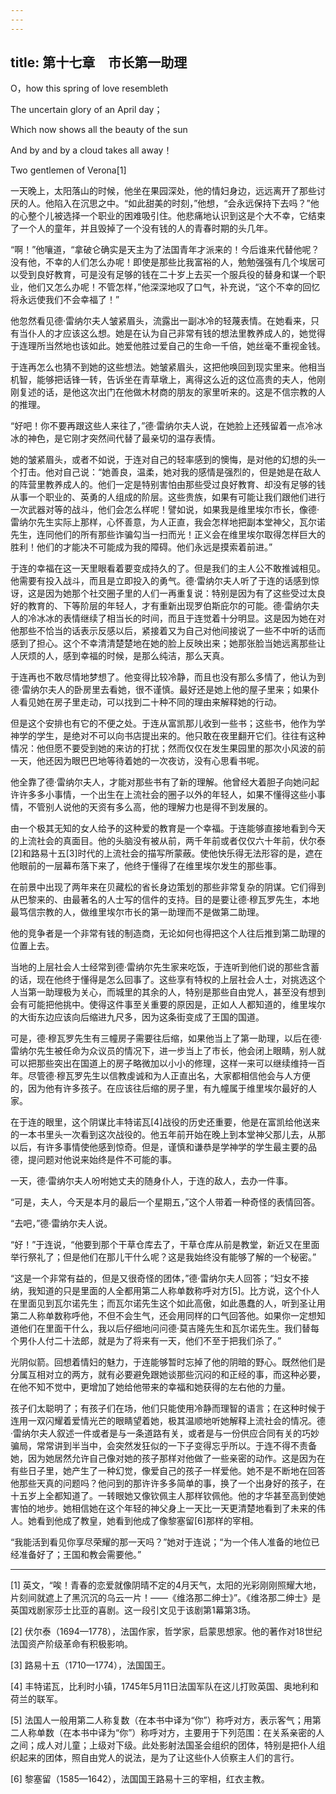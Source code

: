 ```yaml
---
---
---
```

title: 第十七章　市长第一助理
---

O，how this spring of love resembleth

The uncertain glory of an April day；

Which now shows all the beauty of the sun

And by and by a cloud takes all away！

Two gentlemen of Verona[1]





一天晚上，太阳落山的时候，他坐在果园深处，他的情妇身边，远远离开了那些讨厌的人。他陷入在沉思之中。“如此甜美的时刻，”他想，“会永远保持下去吗？”他的心整个儿被选择一个职业的困难吸引住。他悲痛地认识到这是个大不幸，它结束了一个人的童年，并且毁掉了一个没有钱的人的青春时期的头几年。

“啊！”他嚷道，“拿破仑确实是天主为了法国青年才派来的！今后谁来代替他呢？没有他，不幸的人们怎么办呢！即使是那些比我富裕的人，勉勉强强有几个埃居可以受到良好教育，可是没有足够的钱在二十岁上去买一个服兵役的替身和谋一个职业，他们又怎么办呢！不管怎样，”他深深地叹了口气，补充说，“这个不幸的回忆将永远使我们不会幸福了！”

他忽然看见德·雷纳尔夫人皱紧眉头，流露出一副冰冷的轻蔑表情。在她看来，只有当仆人的才应该这么想。她是在认为自己非常有钱的想法里教养成人的，她觉得于连理所当然地也该如此。她爱他胜过爱自己的生命一千倍，她丝毫不重视金钱。

于连再怎么也猜不到她的这些想法。她皱紧眉头，这把他唤回到现实里来。他相当机智，能够把话锋一转，告诉坐在青草墩上，离得这么近的这位高贵的夫人，他刚刚复述的话，是他这次出门在他做木材商的朋友的家里听来的。这是不信宗教的人的推理。

“好吧！你不要再跟这些人来往了，”德·雷纳尔夫人说，在她脸上还残留着一点冷冰冰的神色，是它刚才突然间代替了最亲切的温存表情。

她的皱紧眉头，或者不如说，于连对自己的轻率感到的懊悔，是对他的幻想的头一个打击。他对自己说：“她善良，温柔，她对我的感情是强烈的，但是她是在敌人的阵营里教养成人的。他们一定是特别害怕由那些受过良好教育、却没有足够的钱从事一个职业的、英勇的人组成的阶层。这些贵族，如果有可能让我们跟他们进行一次武器对等的战斗，他们会怎么样呢！譬如说，如果我是维里埃尔市长，像德·雷纳尔先生实际上那样，心怀善意，为人正直，我会怎样地把副本堂神父，瓦尔诺先生，连同他们的所有那些诈骗勾当一扫而光！正义会在维里埃尔取得怎样巨大的胜利！他们的才能决不可能成为我的障碍。他们永远是摸索着前进。”

于连的幸福在这一天里眼看着要变成持久的了。但是我们的主人公不敢推诚相见。他需要有投入战斗，而且是立即投入的勇气。德·雷纳尔夫人听了于连的话感到惊讶，这是因为她那个社交圈子里的人们一再重复说：特别是因为有了这些受过太良好的教育的、下等阶层的年轻人，才有重新出现罗伯斯庇尔的可能。德·雷纳尔夫人的冷冰冰的表情继续了相当长的时间，而且于连觉着十分明显。这是因为她在对他那些不恰当的话表示反感以后，紧接着又为自己对他间接说了一些不中听的话而感到了担心。这个不幸清清楚楚地在她的脸上反映出来；她那张脸当她远离那些让人厌烦的人，感到幸福的时候，是那么纯洁，那么天真。

于连再也不敢尽情地梦想了。他变得比较冷静，而且也没有那么多情了，他认为到德·雷纳尔夫人的卧房里去看她，很不谨慎。最好还是她上他的屋子里来；如果仆人看见她在房子里走动，可以找到二十种不同的理由来解释她的行动。

但是这个安排也有它的不便之处。于连从富凯那儿收到一些书；这些书，他作为学神学的学生，是绝对不可以向书店提出来的。他只敢在夜里翻开它们。往往有这种情况：他但愿不要受到她的来访的打扰；然而仅仅在发生果园里的那次小风波的前一天，他还因为眼巴巴地等待着她的一次夜访，没有心思看书呢。

他全靠了德·雷纳尔夫人，才能对那些书有了新的理解。他曾经大着胆子向她问起许许多多小事情，一个出生在上流社会的圈子以外的年轻人，如果不懂得这些小事情，不管别人说他的天资有多么高，他的理解力也是得不到发展的。

由一个极其无知的女人给予的这种爱的教育是一个幸福。于连能够直接地看到今天的上流社会的真面目。他的头脑没有被从前，两千年前或者仅仅六十年前，伏尔泰[2]和路易十五[3]时代的上流社会的描写所蒙蔽。使他快乐得无法形容的是，遮在他眼前的一层幕布落下来了，他终于懂得了在维里埃尔发生的那些事。

在前景中出现了两年来在贝藏松的省长身边策划的那些非常复杂的阴谋。它们得到从巴黎来的、由最著名的人士写的信件的支持。目的是要让德·穆瓦罗先生，本地最笃信宗教的人，做维里埃尔市长的第一助理而不是做第二助理。

他的竞争者是一个非常有钱的制造商，无论如何也得把这个人往后推到第二助理的位置上去。

当地的上层社会人士经常到德·雷纳尔先生家来吃饭，于连听到他们说的那些含蓄的话，现在他终于懂得是怎么回事了。这些享有特权的上层社会人士，对挑选这个人当第一助理极为关心，而城里的其余的人，特别是那些自由党人，甚至没有想到会有可能把他挑中。使得这件事至关重要的原因是，正如人人都知道的，维里埃尔的大街东边应该向后缩进九尺多，因为这条街变成了王国的国道。

可是，德·穆瓦罗先生有三幢房子需要往后缩，如果他当上了第一助理，以后在德·雷纳尔先生被任命为众议员的情况下，进一步当上了市长，他会闭上眼睛，别人就可以把那些突出在国道上的房子略微加以小小的修理，这样一来可以继续维持一百年。尽管德·穆瓦罗先生以信教虔诚和为人正直出名，大家都相信他会与人方便的，因为他有许多孩子。在应该往后缩的房子里，有九幢属于维里埃尔最好的人家。

在于连的眼里，这个阴谋比丰特诺瓦[4]战役的历史还重要，他是在富凯给他送来的一本书里头一次看到这次战役的。他五年前开始在晚上到本堂神父那儿去，从那以后，有许多事情使他感到惊奇。但是，谨慎和谦恭是学神学的学生最主要的品德，提问题对他说来始终是件不可能的事。

一天，德·雷纳尔夫人吩咐她丈夫的随身仆人，于连的敌人，去办一件事。

“可是，夫人，今天是本月的最后一个星期五，”这个人带着一种奇怪的表情回答。

“去吧，”德·雷纳尔夫人说。

“好！”于连说，“他要到那个干草仓库去了，干草仓库从前是教堂，新近又在里面举行祭礼了；但是他们在那儿干什么呢？这是我始终没有能够了解的一个秘密。”

“这是一个非常有益的，但是又很奇怪的团体，”德·雷纳尔夫人回答；“妇女不接纳，我知道的只是里面的人全都用第二人称单数称呼对方[5]。比方说，这个仆人在里面见到瓦尔诺先生；而瓦尔诺先生这个如此高傲，如此愚蠢的人，听到圣让用第二人称单数称呼他，不但不会生气，还会用同样的口气回答他。如果你一定想知道他们在里面干什么，我以后仔细地问问德·莫吉隆先生和瓦尔诺先生。我们替每个男仆人付二十法郎，就是为了将来有一天，他们不至于把我们杀了。”

光阴似箭。回想着情妇的魅力，于连能够暂时忘掉了他的阴暗的野心。既然他们是分属互相对立的两方，就有必要避免跟她谈那些沉闷的和正经的事，而这种必要，在他不知不觉中，更增加了她给他带来的幸福和她获得的左右他的力量。

孩子们太聪明了；有孩子们在场，他们只能使用冷静而理智的语言；在这种时候于连用一双闪耀着爱情光芒的眼睛望着她，极其温顺地听她解释上流社会的情况。德·雷纳尔夫人叙述一件或者是与一条道路有关，或者是与一份供应合同有关的巧妙骗局，常常讲到半当中，会突然发狂似的一下子变得忘乎所以。于连不得不责备她，因为她居然允许自己像对她的孩子那样对他做了一些亲密的动作。这是因为在有些日子里，她产生了一种幻觉，像爱自己的孩子一样爱他。她不是不断地在回答他那些天真的问题吗？他问到的那许许多多简单的事，换了一个出身好的孩子，在十五岁上全都知道了。一转眼她又像钦佩主人那样钦佩他。他的才华甚至高到使她害怕的地步。她相信她在这个年轻的神父身上一天比一天更清楚地看到了未来的伟人。她看到他成了教皇，她看到他成了像黎塞留[6]那样的宰相。

“我能活到看见你享尽荣耀的那一天吗？”她对于连说；“为一个伟人准备的地位已经准备好了；王国和教会需要他。”



* * *



[1] 英文，“唉！青春的恋爱就像阴晴不定的4月天气，太阳的光彩刚刚照耀大地，片刻间就遮上了黑沉沉的乌云一片！——《维洛那二绅士》”。《维洛那二绅士》是英国戏剧家莎士比亚的喜剧。这一段引文见于该剧第1幕第3场。

[2] 伏尔泰（1694—1778），法国作家，哲学家，启蒙思想家。他的著作对18世纪法国资产阶级革命有积极影响。

[3] 路易十五（1710—1774），法国国王。

[4] 丰特诺瓦，比利时小镇，1745年5月11日法国军队在这儿打败英国、奥地利和荷兰的联军。

[5] 法国人一般用第二人称复数（在本书中译为“你”）称呼对方，表示客气；用第二人称单数（在本书中译为“你”）称呼对方，主要用于下列范围：在关系亲密的人之间；成人对儿童；上级对下级。此处影射法国圣会组织的团体，特别是把仆人组织起来的团体，照自由党人的说法，是为了让这些仆人侦察主人们的言行。

[6] 黎塞留（1585—1642），法国国王路易十三的宰相，红衣主教。